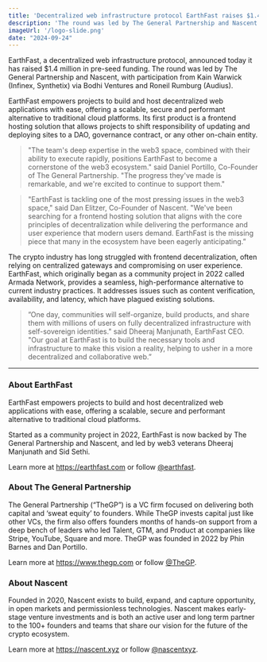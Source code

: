 ```yaml
---
title: 'Decentralized web infrastructure protocol EarthFast raises $1.4M in pre-seed funding'
description: 'The round was led by The General Partnership and Nascent'
imageUrl: '/logo-slide.png'
date: "2024-09-24"
---
```


EarthFast, a decentralized web infrastructure protocol, announced today it has raised $1.4 million in pre-seed funding. The round was led by The General Partnership and Nascent, with participation from Kain Warwick (Infinex, Synthetix) via Bodhi Ventures and Roneil Rumburg (Audius).

EarthFast empowers projects to build and host decentralized web applications with ease, offering a scalable, secure and performant alternative to traditional cloud platforms. Its first product is a frontend hosting solution that allows projects to shift responsibility of updating and deploying sites to a DAO, governance contract, or any other on-chain entity.

> "The team's deep expertise in the web3 space, combined with their ability to execute rapidly, positions EarthFast to become a cornerstone of the web3 ecosystem." said Daniel Portillo, Co-Founder of The General Partnership. "The progress they've made is remarkable, and we're excited to continue to support them."

> "EarthFast is tackling one of the most pressing issues in the web3 space," said Dan Elitzer, Co-Founder of Nascent. "We've been searching for a frontend hosting solution that aligns with the core principles of decentralization while delivering the performance and user experience that modern users demand. EarthFast is the missing piece that many in the ecosystem have been eagerly anticipating.”

The crypto industry has long struggled with frontend decentralization, often relying on centralized gateways and compromising on user experience. EarthFast, which originally began as a community project in 2022 called Armada Network, provides a seamless, high-performance alternative to current industry practices. It addresses issues such as content verification, availability, and latency, which have plagued existing solutions.

> ”One day, communities will self-organize, build products, and share them with millions of users on fully decentralized infrastructure with self-sovereign identities." said Dheeraj Manjunath, EarthFast CEO. "Our goal at EarthFast is to build the necessary tools and infrastructure to make this vision a reality, helping to usher in a more decentralized and collaborative web.”

---

### About EarthFast

EarthFast empowers projects to build and host decentralized web applications with ease, offering a scalable, secure and performant alternative to traditional cloud platforms.

Started as a community project in 2022, EarthFast is now backed by The General Partnership and Nascent, and led by web3 veterans Dheeraj Manjunath and Sid Sethi.

Learn more at https://earthfast.com or follow [@earthfast](https://x.com/earthfast).

### About The General Partnership

The General Partnership (“TheGP”) is a VC firm focused on delivering both capital and ‘sweat equity’ to founders. While TheGP invests capital just like other VCs, the firm also offers founders months of hands-on support from a deep bench of leaders who led Talent, GTM, and Product at companies like Stripe, YouTube, Square and more. TheGP was founded in 2022 by Phin Barnes and Dan Portillo.

Learn more at https://www.thegp.com or follow [@TheGP](https://x.com/TheGP).

### About Nascent

Founded in 2020, Nascent exists to build, expand, and capture opportunity, in open markets and permissionless technologies. Nascent makes early-stage venture investments and is both an active user and long term partner to the 100+ founders and teams that share our vision for the future of the crypto ecosystem.

Learn more at https://nascent.xyz or follow [@nascentxyz](https://x.com/nascentxyz).